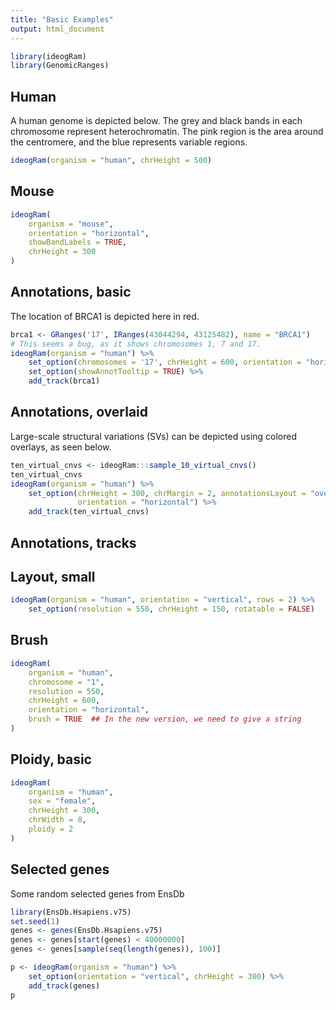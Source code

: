 ```yaml
---
title: "Basic Examples"
output: html_document
---
```


```r
library(ideogRam)
library(GenomicRanges)
```

## Human

A human genome is depicted below. The grey and black bands in each chromosome represent heterochromatin. The pink region is the area around the centromere, and the blue represents variable regions. 

```r
ideogRam(organism = "human", chrHeight = 500)
```

## Mouse

```r
ideogRam(
    organism = "mouse",
    orientation = "horizontal",
    showBandLabels = TRUE,
    chrHeight = 300
)
```

## Annotations, basic

The location of BRCA1 is depicted here in red.

```r
brca1 <- GRanges('17', IRanges(43044294, 43125482), name = "BRCA1")
# This seems a bug, as it shows chromosomes 1, 7 and 17.
ideogRam(organism = "human") %>%
    set_option(chromosomes = '17', chrHeight = 600, orientation = "horizontal") %>%
    set_option(showAnnotTooltip = TRUE) %>%
    add_track(brca1)
```

## Annotations, overlaid

Large-scale structural variations (SVs) can be depicted using colored overlays, as seen below.

```r
ten_virtual_cnvs <- ideogRam:::sample_10_virtual_cnvs()
ten_virtual_cnvs
ideogRam(organism = "human") %>%
    set_option(chrHeight = 300, chrMargin = 2, annotationsLayout = "overlay",
               orientation = "horizontal") %>%
    add_track(ten_virtual_cnvs)
```

## Annotations, tracks


## Layout, small


```r
ideogRam(organism = "human", orientation = "vertical", rows = 2) %>%
    set_option(resolution = 550, chrHeight = 150, rotatable = FALSE)
```

## Brush

```r
ideogRam(
    organism = "human",
    chromosome = "1",
    resolution = 550,
    chrHeight = 600,
    orientation = "horizontal",
    brush = TRUE  ## In the new version, we need to give a string
)
```

## Ploidy, basic

```r
ideogRam(
    organism = "human",
    sex = "female",
    chrHeight = 300,
    chrWidth = 8,
    ploidy = 2
)
```



## Selected genes

Some random selected genes from EnsDb

```r
library(EnsDb.Hsapiens.v75)
set.seed(1)
genes <- genes(EnsDb.Hsapiens.v75)
genes <- genes[start(genes) < 40000000]
genes <- genes[sample(seq(length(genes)), 100)]

p <- ideogRam(organism = "human") %>%
    set_option(orientation = "vertical", chrHeight = 300) %>%
    add_track(genes)
p
```
